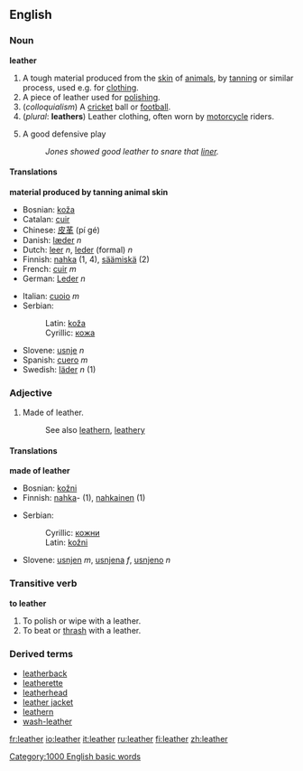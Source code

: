 ==English==
===Noun===
{{wikipedia}}
'''leather'''

#A tough material produced from the [[skin]] of [[animal]]s, by [[tanning]] or similar process, used e.g. for [[clothing]].
#A piece of leather used for [[polishing]].
#(''colloquialism'') A [[cricket]] ball or [[football]].
#(''plural'': '''leathers''') Leather clothing, often worn by [[motorcycle]] riders.
#{{baseball}} A good defensive play
#: ''Jones showed good leather to snare that [[liner]].''

====Translations====
'''material produced by tanning animal skin'''
{{top}}
*Bosnian: [[koža#Bosnian|koža]] {{f}}
*Catalan: [[cuir]] {{m}}
*Chinese: [[皮革]] (pí gé)
*Danish: [[læder]] ''n''
*Dutch: [[leer]] ''n'', [[leder]] (formal) ''n''
*Finnish: [[nahka]] (1, 4), [[säämiskä]] (2)
*French: [[cuir]] ''m''
*German: [[Leder]] ''n''
{{mid}}
*Italian: [[cuoio]] ''m''
*Serbian:
*:Latin: [[koža#Serbian|koža]] {{f}}
*:Cyrillic: [[кожа#Serbian|кожа]] {{f}}
*Slovene: [[usnje]] ''n''
*Spanish: [[cuero]] ''m''
*Swedish: [[läder]] ''n'' (1)
{{bottom}}

===Adjective===
#Made of leather.
#:See also [[leathern]], [[leathery]]

====Translations====
'''made of leather'''
{{top}}
*Bosnian: [[kožni#Bosnian|kožni]] {{m}}
*Finnish: [[nahka]]- (1), [[nahkainen]] (1)
{{mid}}
*Serbian:
*:Cyrillic: [[кожни#Serbian|кожни]] {{m}}
*:Latin: [[kožni#Serbian|kožni]] {{m}}
*Slovene: [[usnjen]] ''m'', [[usnjena]] ''f'', [[usnjeno]] ''n''
{{bottom}}

===Transitive verb===
'''to leather'''
#To polish or wipe with a leather.
#To beat or [[thrash]] with a leather.

===Derived terms===
*[[leatherback]]
*[[leatherette]]
*[[leatherhead]]
*[[leather jacket]]
*[[leathern]]
*[[wash-leather]]

[[Category:1000 English basic words]]

[[fr:leather]]
[[io:leather]]
[[it:leather]]
[[ru:leather]]
[[fi:leather]]
[[zh:leather]]